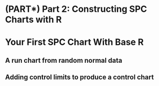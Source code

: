 # (PART\*) Part 2: Constructing SPC Charts with R {-}

# Your First SPC Chart With Base R {#first-chart}

## A run chart from random normal data

## Adding control limits to produce a control chart